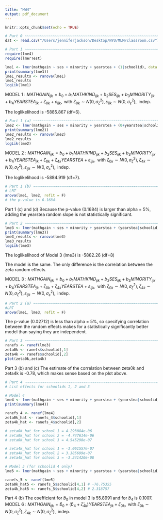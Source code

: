 ```yaml
---
title: "HW4"
output: pdf_document
---
```


```r
knitr::opts_chunk$set(echo = TRUE)
```


```r
# Part 0 ~~~~~~~~~~~~~~~~~~~~~~~~~~~~~~~~~~~~~~~~~~~~~~~~~~~~~~~~~~~~~~~~~~~~~~
dat <- read.csv("/Users/jenniferjackson/Desktop/NYU/MLM/classroom.csv")

# Part 1 ~~~~~~~~~~~~~~~~~~~~~~~~~~~~~~~~~~~~~~~~~~~~~~~~~~~~~~~~~~~~~~~~~~~~~~
require(lme4)
require(lmerTest)

lme1 <- lmer(mathgain ~ ses + minority + yearstea + (1|schoolid), data = dat)
print(summary(lme1))
lme1_results <- ranova(lme1)
lme1_results
logLik(lme1)
```
MODEL 1 :
$MATHGAIN_{ijk}=b_0+b_1MATHKIND_{ijk}+b_2SES_{ijk}+b_3MINORITY_{ijk}+b_4YEARSTEA_{jk}+\zeta_{0k}+\varepsilon_{ijk} ,\mbox{ with }\zeta_{0k}\sim N(0,\sigma_\zeta^2), \varepsilon_{ijk} \sim N(0,\sigma_\varepsilon^2),\mbox{ indep.}$

The loglikelihood is -5885.867 (df=6).

```r
# Part 1 (a) ~~~~~~~~~~~~~~~~~~~~~~~~~~~~~~~~~~~~~~~~~~~~~~~~~~~~~~~~~~~~~~~~~~
lme2 <- lmer(mathgain ~ ses + minority + yearstea + (0+yearstea|schoolid) + (1|schoolid), data = dat)
print(summary(lme2))
lme2_results <- ranova(lme2)
lme2_results
logLik(lme2)
```
MODEL 2 :
$MATHGAIN_{ijk}=b_0+b_1MATHKIND_{ijk}+b_2SES_{ijk}+b_3MINORITY_{ijk}+b_4YEARSTEA_{jk}+\zeta_{0k}+\zeta_{4k}YEARSTEA+\varepsilon_{ijk} ,\mbox{ with }\zeta_{0k}\sim N(0,\sigma_\zeta^2),\zeta_{4k}\sim N(0,\sigma_\zeta^2), \varepsilon_{ijk} \sim N(0,\sigma_\varepsilon^2),\mbox{ indep.}$

The loglikelihood is -5884.919 (df=7).

```r
# Part 1 (b) ~~~~~~~~~~~~~~~~~~~~~~~~~~~~~~~~~~~~~~~~~~~~~~~~~~~~~~~~~~~~~~~~~~
# LRT
anova(lme1, lme2, refit = F)
# the p-value is 0.1684.
```
Part 1 (c) and (d)
Because the p-value (0.1684) is larger than alpha = 5%, adding the yearstea random slope is not statistically significant.
```r
# Part 2 ~~~~~~~~~~~~~~~~~~~~~~~~~~~~~~~~~~~~~~~~~~~~~~~~~~~~~~~~~~~~~~~~~~~~~~
lme3 <- lmer(mathgain ~ ses + minority + yearstea + (yearstea|schoolid), data = dat)
print(summary(lme3))
lme3_results <- ranova(lme3)
lme3_results
logLik(lme3)
```
The loglikelihood of Model 3 (lme3) is -5882.26 (df=8)

The model is the same. The only difference is the correlation between the zeta random effects.

MODEL 3 :
$MATHGAIN_{ijk}=b_0+b_1MATHKIND_{ijk}+b_2SES_{ijk}+b_3MINORITY_{ijk}+b_4YEARSTEA_{jk}+\zeta_{0k}+\zeta_{4k}YEARSTEA+\varepsilon_{ijk} ,\mbox{ with }\zeta_{0k}\sim N(0,\sigma_\zeta^2),\zeta_{4k}\sim N(0,\sigma_\zeta^2), \varepsilon_{ijk} \sim N(0,\sigma_\varepsilon^2),\mbox{ indep.}$
```r
# Part 2 (a) ~~~~~~~~~~~~~~~~~~~~~~~~~~~~~~~~~~~~~~~~~~~~~~~~~~~~~~~~~~~~~~~~~~
#LRT
anova(lme1, lme3, refit = F)
```
The p-value (0.02712) is less than alpha = 5%, so specifying correlation between the random effects makes for a statistically significantly better model than saying they are independent.
```r
# Part 3 ~~~~~~~~~~~~~~~~~~~~~~~~~~~~~~~~~~~~~~~~~~~~~~~~~~~~~~~~~~~~~~~~~~~~~~
ranefs <- ranef(lme3)
zeta0k <- ranefs$schoolid[,1]
zeta4k <- ranefs$schoolid[,2]
plot(zeta0k,zeta4k)


```
Part 3 (b) and (c)
The estimate of the correlation between zeta0k and zeta4k is -0.78, which makes sense based on the plot above.
```r
# Part 4 ~~~~~~~~~~~~~~~~~~~~~~~~~~~~~~~~~~~~~~~~~~~~~~~~~~~~~~~~~~~~~~~~~~~~~~
# List effects for schoolids 1, 2 and 3

# Model 4
lme4 <- lmer(mathgain ~ ses + minority + yearstea + (yearstea|schoolid), data = dat[dat$schoolid < 4,])
print(summary(lme4))

ranefs_4 <- ranef(lme4)
zeta0k_hat <- ranefs_4$schoolid[,1]
zeta4k_hat <- ranefs_4$schoolid[,2]

# zeta0k_hat for school 1 = 4.293084e-06
# zeta0k_hat for school 2 = -4.747614e-06
# zeta0k_hat for school 3 = 4.545298e-07

# zeta4k_hat for school 1 = -3.061557e-07
# zeta4k_hat for school 2 = 3.385699e-07
# zeta4k_hat for school 3 = -3.241420e-08

# Model 5 (for schoolid 4 only)
lme5 <- lmer(mathgain ~ ses + minority + yearstea + (yearstea|schoolid), data = dat[dat$schoolid < 5,])

ranefs_5 <- ranef(lme5)
zeta0k_hat5 <- ranefs_5$schoolid[4,1] # -76.75355
zeta4k_hat5 <- ranefs_5$schoolid[4,2] # 2.318757
```
Part 4 (b)
The coefficient for $\hat{b}_0$ in model 3 is 55.8991 and for $\hat{b}_4$ is 0.1007.
MODEL 6 :
$MATHGAIN_{ijk}=\hat{b}_0+(\hat{b}_4+\hat{\zeta}_{4k})YEARSTEA_{jk}+\zeta_{0k},\mbox{ with }\zeta_{0k}\sim N(0,\sigma_\zeta^2),\zeta_{4k}\sim N(0,\sigma_\zeta^2),\mbox{ indep.}$
